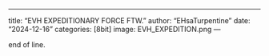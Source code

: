 ---
title: "EVH EXPEDITIONARY FORCE FTW."
author: "EHsaTurpentine"
date: "2024-12-16"
categories: [8bit]
image: EVH_EXPEDITION.png ---


end of line.